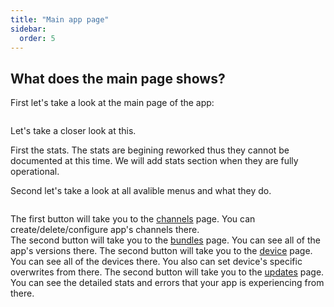 ```yaml
---
title: "Main app page"
sidebar:
  order: 5
---
```


## What does the main page shows?

First let's take a look at the main page of the app:

<figure><img src="/main-app-page.png" alt="" /><figcaption></figcaption></figure>

Let's take a closer look at this.

First the stats. The stats are begining reworked thus they cannot be documented at this time. We will add stats section when they are fully operational.

Second let's take a look at all avalible menus and what they do.

<figure><img src="/app-multiple-sections.png" alt="" /><figcaption></figcaption></figure>

The first button will take you to the [channels](TODO) page. You can create/delete/configure app's channels there.\
The second button will take you to the [bundles](TODO) page. You can see all of the app's versions there.
The second button will take you to the [device](TODO) page. You can see all of the devices there. You also can set device's specific overwrites from there.
The second button will take you to the [updates](TODO) page. You can see the detailed stats and errors that your app is experiencing from there.
